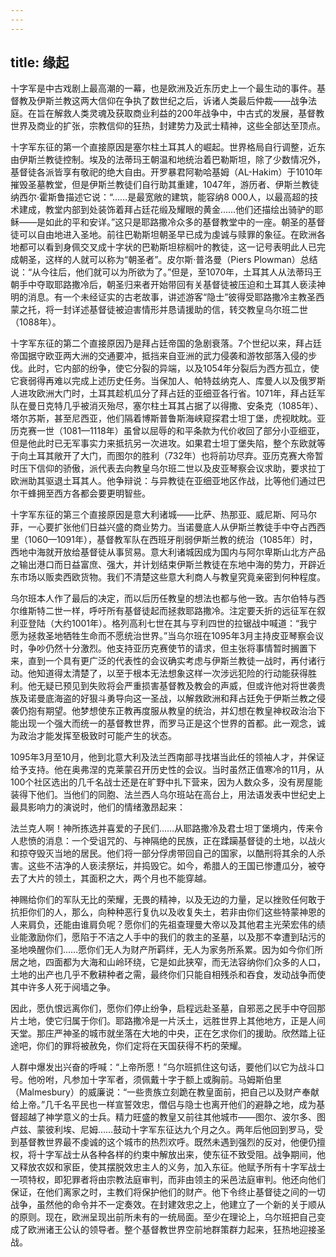 ```yaml
---
---
---
```

title: 缘起
---




十字军是中古戏剧上最高潮的一幕，也是欧洲及近东历史上一个最生动的事件。基督教及伊斯兰教这两大信仰在争执了数世纪之后，诉诸人类最后仲裁——战争法庭。在旨在解救人类灵魂及获取商业利益的200年战争中，中古式的发展，基督教世界及商业的扩张，宗教信仰的狂热，封建势力及武士精神，这些全部达至顶点。

十字军东征的第一个直接原因是塞尔柱土耳其人的崛起。世界格局自行调整，近东由伊斯兰教徒控制。埃及的法蒂玛王朝温和地统治着巴勒斯坦，除了少数情况外，基督徒各派皆享有敬祀的绝大自由。开罗暴君阿勒哈基姆（AL-Hakim）于1010年摧毁圣墓教堂，但是伊斯兰教徒们自行助其重建，1047年，游历者、伊斯兰教徒纳西尔·霍斯鲁描述它说：“……是最宽敞的建筑，能容纳8 000人，以最高超的技术建成，教堂内部到处装饰着拜占廷花缎及耀眼的黄金……他们还描绘出骑驴的耶稣——是如此的平和安详。”这只是耶路撒冷众多的基督教堂中的一座。朝圣的基督徒可以自由地进入圣地。前往巴勒斯坦朝圣早已成为虔诚与赎罪的象征。在欧洲各地都可以看到身佩交叉成十字状的巴勒斯坦棕榈叶的教徒，这一记号表明此人已完成朝圣，这样的人就可以称为“朝圣者”。皮尔斯·普洛曼（Piers Plowman）总结说：“从今往后，他们就可以为所欲为了。”但是，至1070年，土耳其人从法蒂玛王朝手中夺取耶路撒冷后，朝圣归来者开始带回有关基督徒被压迫和土耳其人亵渎神明的消息。有一个未经证实的古老故事，讲述游客“隐士”彼得受耶路撒冷主教圣西蒙之托，将一封详述基督徒被迫害情形并恳请援助的信，转交教皇乌尔班二世（1088年）。

十字军东征的第二个直接原因乃是拜占廷帝国的急剧衰落。7个世纪以来，拜占廷帝国据守欧亚两大洲的交通要冲，抵挡来自亚洲的武力侵袭和游牧部落入侵的步伐。此时，它内部的纷争，使它分裂的异端，以及1054年分裂后为西方孤立，使它衰弱得再难以完成上述历史任务。当保加人、帕特兹纳克人、库曼人以及俄罗斯人进攻欧洲大门时，土耳其趁机瓜分了拜占廷的亚细亚各行省。1071年，拜占廷军队在曼日克特几乎被消灭殆尽，塞尔柱土耳其占据了以得撒、安条克（1085年）、塔尔苏斯，甚至尼西亚，他们隔着博斯普鲁斯海峡窥探君士坦丁堡，虎视眈眈。亚历克赛一世（1081—1118年）虽曾以屈辱的和平条款为代价收回了部分小亚细亚，但是他此时已无军事实力来抵抗另一次进攻。如果君士坦丁堡失陷，整个东欧就等于向土耳其敞开了大门，而图尔的胜利（732年）也将前功尽弃。亚历克赛大帝暂时压下信仰的骄傲，派代表去向教皇乌尔班二世以及皮亚琴察会议求助，要求拉丁欧洲助其驱退土耳其人。他争辩说：与异教徒在亚细亚地区作战，比等他们通过巴尔干蜂拥至西方各都会要更明智些。

十字军东征的第三个直接原因是意大利诸城——比萨、热那亚、威尼斯、阿马尔菲，一心要扩张他们日益兴盛的商业势力。当诺曼底人从伊斯兰教徒手中夺占西西里（1060—1091年），基督教军队在西班牙削弱伊斯兰教的统治（1085年）时，西地中海就开放给基督徒从事贸易。意大利诸城因成为国内与阿尔卑斯山北方产品之输出港口而日益富庶、强大，并计划结束伊斯兰教徒在东地中海的势力，开辟近东市场以贩卖西欧货物。我们不清楚这些意大利商人与教皇究竟亲密到何种程度。

乌尔班本人作了最后的决定，而以后历任教皇的想法也都与他一致。吉尔伯特与西尔维斯特二世一样，呼吁所有基督徒起而拯救耶路撒冷。注定要夭折的远征军在叙利亚登陆（大约1001年）。格列高利七世在其与亨利四世的拉锯战中喊道：“我宁愿为拯救圣地牺牲生命而不愿统治世界。”当乌尔班在1095年3月主持皮亚琴察会议时，争吵仍然十分激烈。他支持亚历克赛使节的请求，但主张将事情暂时搁置下来，直到一个具有更广泛的代表性的会议确实考虑与伊斯兰教徒一战时，再付诸行动。他知道得太清楚了，以至于根本无法想象这样一次涉远犯险的行动能获得胜利。他无疑已预见到失败将会严重损害基督教及教会的声威，但或许他对将世袭贵族及诺曼底海盗的好狠斗勇导向这一圣战，以解救欧洲和拜占廷免于伊斯兰教之侵袭仍抱有期望。他梦想使东正教再度服从教皇的统治，并幻想在教皇神权政治治下能出现一个强大而统一的基督教世界，而罗马正是这个世界的首都。此一观念，诚为政治才能发挥至极致时可能产生的状态。

1095年3月至10月，他到北意大利及法兰西南部寻找堪当此任的领袖人才，并保证给予支持。他在奥弗涅的克莱蒙召开历史性的会议。当时虽然正值寒冷的11月，从100个社区选出的几千名战士还是在旷野中扎下营来，因为人数众多，没有房屋能装得下他们。当他们的同胞、法兰西人乌尔班站在高台上，用法语发表中世纪史上最具影响力的演说时，他们的情绪激昂起来：

法兰克人啊！神所拣选并喜爱的子民们……从耶路撒冷及君士坦丁堡境内，传来令人悲愤的消息：一个受诅咒的、与神隔绝的民族，正在蹂躏基督徒的土地，以战火和掠夺毁灭当地的居民。他们将一部分俘虏带回自己的国家，以酷刑将其余的人杀害。这些不洁净的人亵渎祭坛，并捣毁它。如今，希腊人的王国已惨遭瓜分，被夺去了大片的领土，其面积之大，两个月也不能穿越。

神赐给你们的军队无比的荣耀，无畏的精神，以及无边的力量，足以挫败任何敢于抗拒你们的人，那么，向种种恶行复仇以及收复失土，若非由你们这些特蒙神恩的人来肩负，还能由谁肩负呢？愿你们的先祖查理曼大帝以及其他君主光荣宏伟的绩业能激励你们，愿陷于不洁之人手中的我们的救主的圣墓，以及那不幸遭到玷污的圣地唤醒你们……愿你们无人为财产所羁绊，无人为家务所系累。因为如今你们所居之地，四面都为大海和山岭环绕，它是如此狭窄，而无法容纳你们众多的人口，土地的出产也几乎不敷耕种者之需，最终你们只能自相残杀和吞食，发动战争而使其中许多人死于阋墙之争。

因此，愿仇恨远离你们，愿你们停止纷争，启程远赴圣墓，自邪恶之民手中夺回那片土地，使它归属于你们。耶路撒冷是一片沃土，远胜世界上其他地方，正是人间天堂。那庄严神圣的城市就坐落在大地的中央，正在乞求你们的援助。欣然踏上征途吧，你们的罪将被赦免，你们定将在天国获得不朽的荣耀。



人群中爆发出兴奋的呼喊：“上帝所愿！”乌尔班抓住这句话，要他们以它为战斗口号。他吩咐，凡参加十字军者，须佩戴十字于额上或胸前。马姆斯伯里（Malmesbury）的威廉说：“一些贵族立刻跪在教皇面前，把自己以及财产奉献给上帝。”几千名平民也一样宣誓效忠，僧侣与隐士也离开他们的避静之地，成为基督超越了神学意义的士兵。精力旺盛的教皇又前往其他城市——图尔、波尔多、图卢兹、蒙彼利埃、尼姆……鼓动十字军东征达九个月之久。两年后他回到罗马，受到基督教世界最不虔诚的这个城市的热烈欢呼。既然未遇到强烈的反对，他便仍擅权，将十字军战士从各种各样的约束中解放出来，使东征不致受阻。战争期间，他又释放农奴和家臣，使其摆脱效忠主人的义务，加入东征。他赋予所有十字军战士一项特权，即犯罪者将由宗教法庭审判，而非由领主的采邑法庭审判。他还向他们保证，在他们离家之时，主教们将保护他们的财产。他下令终止基督徒之间的一切战争，虽然他的命令并不一定奏效。在封建效忠之上，他建立了一个新的关于顺从的原则。现在，欧洲呈现出前所未有的一统局面。至少在理论上，乌尔班把自己变成了欧洲诸王公认的领导者。整个基督教世界空前地群策群力起来，狂热地迎接圣战。